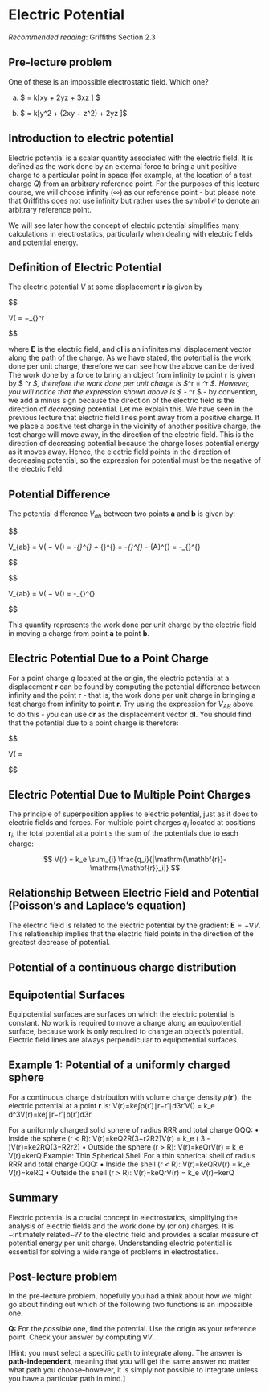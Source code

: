 \newcommand{\l}{\mathrm{\mathbf{l}}}
\newcommand{\E}{\mathrm{\mathbf{E}}}
\newcommand{\F}{\mathrm{\mathbf{F}}}
\newcommand{\r}{\mathrm{\mathbf{r}}}

\newcommand{\x}{\mathrm{\mathbf{x}}}
\newcommand{\y}{\mathrm{\mathbf{y}}}
\newcommand{\z}{\mathrm{\mathbf{z}}}

\newcommand{\a}{\mathrm{\mathbf{a}}}
\newcommand{\b}{\mathrm{\mathbf{b}}}

# Electric Potential

*Recommended reading*: Griffiths Section 2.3

## Pre-lecture problem

One of these is an impossible electrostatic field. Which one?

(a) $ \E = k[xy \hat{\x} + 2yz\hat{\y} + 3xz \hat{\z} ] $

(b) $ \E = k[y^2 \hat{\x} + (2xy + z^2)\hat{\y} + 2yz \hat{\z} ]$

## Introduction to electric potential


Electric potential is a scalar quantity associated with the electric field. It is defined as the work done by an external force to bring a unit positive charge to a particular point in space (for example, at the location of a test charge $Q$) from an arbitrary reference point.
For the purposes of this lecture course, we will choose infinity ($\infty$) as our reference point - but please note that Griffiths does not use infinity but rather uses the symbol $\mathcal{O}$ to denote an arbitrary reference point.  

We will see later how the concept of electric potential simplifies many calculations in electrostatics, particularly when dealing with electric fields and potential energy.

## Definition of Electric Potential

The electric potential $V$ at some displacement $\r$ is given by

$$ 

V(\r) = −\int_{\infty}^r \E \cdot \mathrm{d}\l 

$$ 


where $\E$ is the electric field, and $\mathrm{d}\l$  is an infinitesimal displacement vector along the path of the charge. As we have stated, the potential is the work done per unit charge, therefore we can see how the above can be derived. The work done by a force to bring an object from infinity to point $\r$ is given by $ \int_\infty^r \F \cdot \mathrm{d}\l$, therefore the work done per unit charge is $\int_\infty^r \frac{\F}{Q} \cdot \mathrm{d}\l = \int_\infty^r \E \cdot \mathrm{d}\l $. However, you will notice that the expression shown above is $ - \int_\infty^r \E \cdot \mathrm{d}\l $ - by convention, we add a minus sign because the direction of the electric field is the direction of *decreasing* potential. Let me explain this. We have seen in the previous lecture that electric field lines point away from a positive charge. If we place a positive test charge in the vicinity of another positive charge, the test charge will move away, in the direction of the electric field. This is the direction of decreasing potential because the charge loses potential energy as it moves away. Hence, the electric field points in the direction of decreasing potential, so the expression for potential must be the negative of the electric field. 

## Potential Difference
The potential difference $V_{ab}$ between two points $\a$ and $\b$ is given by: 

$$ 

V_{ab} = V(\b) − V(\a) = -\int_{\infty}^{\b} \E \cdot \mathrm{d} \l + \int_{\infty}^{\a} \E \cdot \mathrm{d} \l = -\int_{\infty}^{\b} \E \cdot \mathrm{d} \l - \int_{A}^{\infty} \E \cdot \mathrm{d} \l =  -\int_{\a}^{\b} \E \cdot \mathrm{d} \l

$$


$$ 

V_{ab} = V(\b) − V(\a) = -\int_{\a}^{\b} \E \cdot \mathrm{d} \l 

$$

This quantity represents the work done per unit charge by the electric field in moving a charge from point $\a$ to point $\b$. 

## Electric Potential Due to a Point Charge

For a point charge $q$ located at the origin, the electric potential at a displacement $\r$ can be found by computing the potential difference between infinity and the point $\r$ - that is, the work done per unit charge in bringing a test charge from infinity to point $\r$. Try using the expression for $V_{AB}$ above to do this - you can use $\mathrm{d}\r$ as the displacement vector $\mathrm{d}\l$. You should find that the potential due to a point charge is therefore: 


$$ 

V(\r) = \frac{1}{4\pi\epsilon_0} \frac{q}{\r} 

$$ 


## Electric Potential Due to Multiple Point Charges

The principle of superposition applies to electric potential, just as it does to electric fields and forces. For multiple point charges $q_i$ located at positions $\r_i$, the total potential at a point \r is the sum of the potentials due to each charge: 

$$ V(r) = k_e \sum_{i} \frac{q_i}{|\r - \r_i|} $$

## Relationship Between Electric Field and Potential (Poisson's and Laplace's equation)

The electric field is related to the electric potential by the gradient: $\E = -\nabla V$. This relationship implies that the electric field points in the direction of the greatest decrease of potential.

## Potential of a continuous charge distribution

## Equipotential Surfaces

Equipotential surfaces are surfaces on which the electric potential is constant. No work is required to move a charge along an equipotential surface, because work is only required to change an object's potential. Electric field lines are always perpendicular to equipotential surfaces.

## Example 1: Potential of a uniformly charged sphere



<!--
Example 2.7 in Griffiths ed3. ADD DERIVATION HERE 
-->
For a continuous charge distribution with volume charge density $\rho(\r')$, the electric potential at a point $\mathbf{r}$ is: V(r)=ke∫ρ(r′)∣r−r′∣d3r′V(\mathbf{r}) = k_e \int \frac{\rho(\mathbf{r'})}{|\mathbf{r} - \mathbf{r'}|} d^3\mathbf{r'}V(r)=ke∫∣r−r′∣ρ(r′)d3r′


<!--
ADD DERIVATION HERE 
-->

For a uniformly charged solid sphere of radius RRR and total charge QQQ:
•	Inside the sphere (r < R): V(r)=keQ2R(3−r2R2)V(r) = k_e \frac{Q}{2R} \left( 3 - \frac{r^2}{R^2} \right)V(r)=ke2RQ(3−R2r2)
•	Outside the sphere (r > R): V(r)=keQrV(r) = k_e \frac{Q}{r}V(r)=kerQ
Example: Thin Spherical Shell For a thin spherical shell of radius RRR and total charge QQQ:
•	Inside the shell (r < R): V(r)=keQRV(r) = k_e \frac{Q}{R}V(r)=keRQ
•	Outside the shell (r > R): V(r)=keQrV(r) = k_e \frac{Q}{r}V(r)=kerQ




## Summary
Electric potential is a crucial concept in electrostatics, simplifying the analysis of electric fields and the work done by (or on) charges. It is ~intimately related~?? to the electric field and provides a scalar measure of potential energy per unit charge. Understanding electric potential is essential for solving a wide range of problems in electrostatics.

## Post-lecture problem
In the pre-lecture problem, hopefully you had a think about how we might go about finding out which of the following two functions is an impossible one.

**Q:** For the *possible* one, find the potential. Use the origin as your reference point. 
Check your answer by computing $\nabla V$.

[Hint: you must select a specific path to integrate along. The answer is **path-independent**, meaning that you will get the same answer no matter what path you choose--however, it is simply not possible to integrate unless you have a particular path in mind.]
